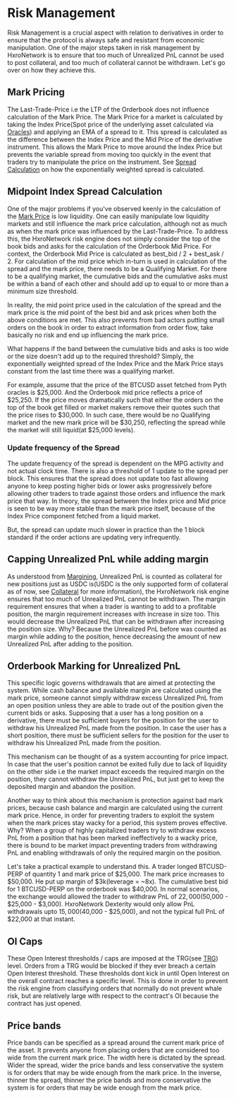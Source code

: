 # Risk Management

Risk Management is a crucial aspect with relation to derivatives in order to ensure that the protocol is always safe and resistant
from economic manipulation. One of the major steps taken in risk management by HxroNetwork is to ensure that too much of Unrealized PnL
cannot be used to post collateral, and too much of collateral cannot be withdrawn. Let's go over on how they achieve this.

## Mark Pricing

The Last-Trade-Price i.e the LTP of the Orderbook does not influence calculation of the Mark Price. The Mark Price for a market is calculated
by taking the Index Price(Spot price of the underlying asset calculated via [Oracles](/dex-concepts/oracles)) and applying an EMA of a spread to it.
This spread is calculated as the difference between the Index Price and the Mid Price of the derivative instrument. This allows the Mark Price to move around
the Index Price but prevents the variable spread from moving too quickly in the event that traders try to manipulate the price on the instrument.
See [Spread Calculation](/dex-concepts/risk-management#midpoint-index-spread-calculation) on how the exponentially weighted spread is calculated.

## Midpoint Index Spread Calculation

One of the major problems if you've observed keenly in the calculation of the [Mark Price](/dex-concepts/risk-management#mark-pricing) is low liquidity.
One can easily manipulate low liquidity markets and still influence the mark price calculation, although not as much as when the mark price was influenced by the
Last-Trade-Price. To address this, the HxroNetwork risk engine does not simply consider the top of the book bids and asks for the calculation of the Orderbook Mid Price.
For context, the Orderbook Mid Price is calculated as best_bid / 2 + best_ask / 2. For calculation of the mid price which in-turn is used in calculation of the
spread and the mark price, there needs to be a Qualifying Market. For there to be a qualifying market, the cumulative bids and the cumulative asks
must be within a band of each other and should add up to equal to or more than a minimum size threshold.

In reality, the mid point price used in the calculation of the spread and the mark price is the mid point of the best bid and ask prices when both the above conditions
are met. This also prevents from bad actors putting small orders on the book in order to extract information from order flow, take basically no risk
and end up influencing the mark price.

What happens if the band between the cumulative bids and asks is too wide or the size doesn't add up to the required threshold? Simply, the exponentially
weighted spread of the Index Price and the Mark Price stays constant from the last time there was a qualifying market.

For example, assume that the price of the BTCUSD asset fetched from Pyth oracles is $25,000. And the Orderbook mid price reflects a price of
$25,250. If the price moves dramatically such that either the orders on the top of the book get filled or market makers remove their quotes such that the price
rises to $30,000. In such case, there would be no Qualifying market and the new mark price will be $30,250, reflecting the spread while the market will still liquid(at $25,000
levels).

### Update frequency of the Spread

The update frequency of the spread is dependent on the MPG activity and not actual clock time. There is also a threshold of 1 update to the spread per block.
This ensures that the spread does not update too fast allowing anyone to keep posting higher bids or lower asks progressively before allowing other traders to trade
against those orders and influence the mark price that way. In theory, the spread between the Index price and Mid price is seen to be way more stable than
the mark price itself, because of the Index Price component fetched from a liquid market.

But, the spread can update much slower in practice than the 1 block standard if the order actions are updating very infrequently.

## Capping Unrealized PnL while adding margin

As understood from [Margining](/dex-concepts/margining), Unrealized PnL is counted as collateral for new positions just as USDC is(USDC is the only supported
form of collateral as of now, see [Collateral](/dex-concepts/collateral) for more information), the HxroNetwork risk engine ensures that too much of Unrealized PnL
cannot be withdrawn. The margin requirement ensures that when a trader is wanting to add to a profitable position, the margin requirement increases
with increase in size too. This would decrease the Unrealized PnL that can be withdrawn after increasing the position size. Why?
Because the Unrealized PnL before was counted as margin while adding to the position, hence decreasing the amount of new Unrealized PnL
after adding to the position.

## Orderbook Marking for Unrealized PnL

This specific logic governs withdrawals that are aimed at protecting the system. While cash balance and available margin are calculated
using the mark price, someone cannot simply withdraw excess Unrealized PnL from an open position unless they are able to trade out of the
position given the current bids or asks. Supposing that a user has a long position on a derivative, there must be sufficient buyers for the position
for the user to withdraw his Unrealized PnL made from the position. In case the user has a short position, there must be sufficient sellers for the position
for the user to withdraw his Unrealized PnL made from the position.

This mechanism can be thought of as a system accounting for price impact. In case that the user's position cannot be exited fully due to lack of liquidity
on the other side i.e the market impact exceeds the required margin on the position, they cannot withdraw the Unrealized PnL, but just get to keep the deposited
margin and abandon the position.

Another way to think about this mechanism is protection against bad mark prices, because cash balance and margin are calculated using the current
mark price. Hence, in order for preventing traders to exploit the system when the mark prices stay wacky for a period, this system proves effective.
Why? When a group of highly capitalized traders try to withdraw excess PnL from a position that has been marked ineffectively to a wacky price,
there is bound to be market impact preventing traders from withdrawing PnL and enabling withdrawals of only the required margin on the position.

Let's take a practical example to understand this. A trader longed BTCUSD-PERP of quantity 1 and mark price of $25,000. The mark price increases
to $50,000. He put up margin of $3k(leverage = ~8x). The cumulative best bid for 1 BTCUSD-PERP on the orderbook was $40,000. In normal scenarios,
the exchange would allowed the trader to withdraw PnL of $22,000($50,000 - $25,000 - $3,000). HxroNetwork Dexterity would only allow PnL withdrawals upto
$15,000($40,000 - $25,000), and not the typical full PnL of $22,000 at that instant.

## OI Caps

These Open Interest thresholds / caps are imposed at the TRG(see [TRG](/dex-concepts/trg)) level. Orders from a TRG would be blocked
if they ever breach a certain Open Interest threshold. These thresholds dont kick in until Open Interest on the overall contract reaches a specific
level. This is done in order to prevent the risk engine from classifying orders that normally do not prevent whale risk, but are relatively large with
respect to the contract's OI because the contract has just opened.

## Price bands

Price bands can be specified as a spread around the current mark price of the asset. It prevents anyone from placing orders that are considered
too wide from the current mark price. The width here is dictated by the spread. Wider the spread, wider the price bands and less conservative the system
is for orders that may be wide enough from the mark price. In the inverse, thinner the spread, thinner the price bands and more conservative the system
is for orders that may be wide enough from the mark price.
